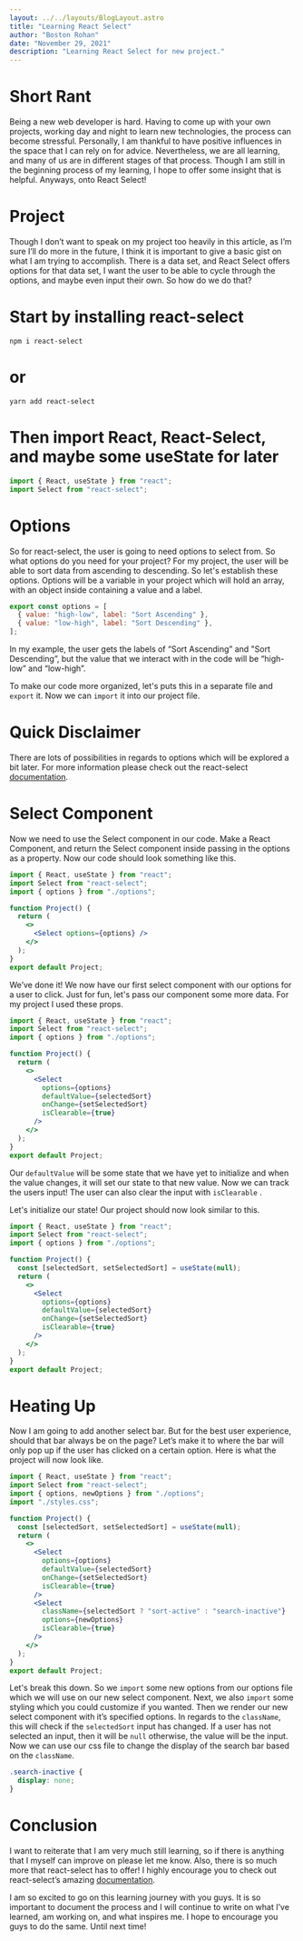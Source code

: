 ```yaml
---
layout: ../../layouts/BlogLayout.astro
title: "Learning React Select"
author: "Boston Rohan"
date: "November 29, 2021"
description: "Learning React Select for new project."
---
```


# Short Rant

Being a new web developer is hard. Having to come up with your own
projects, working day and night to learn new technologies, the process
can become stressful. Personally, I am thankful to have positive
influences in the space that I can rely on for advice. Nevertheless,
we are all learning, and many of us are in different stages of that
process. Though I am still in the beginning process of my learning, I
hope to offer some insight that is helpful. Anyways, onto React
Select!

# Project

Though I don’t want to speak on my project too heavily in this
article, as I’m sure I’ll do more in the future, I think it is
important to give a basic gist on what I am trying to accomplish.
There is a data set, and React Select offers options for that data
set, I want the user to be able to cycle through the options, and
maybe even input their own. So how do we do that?

# Start by installing react-select

`npm i react-select`

# or

`yarn add react-select`

# Then import React, React-Select, and maybe some useState for later

```jsx
import { React, useState } from "react";
import Select from "react-select";
```

# Options

So for react-select, the user is going to need options to select from.
So what options do you need for your project? For my project, the user will
be able to sort data from ascending to descending. So let's establish
these options. Options will be a variable in your project which will
hold an array, with an object inside containing a value and a label.

```js
export const options = [
  { value: "high-low", label: "Sort Ascending" },
  { value: "low-high", label: "Sort Descending" },
];
```

In my example, the user gets the labels of “Sort Ascending” and "Sort
Descending”, but the value that we interact with in the code will be
“high-low” and “low-high”.

To make our code more organized, let's puts this in a separate file and
`export` it. Now we can `import` it into our project file.

# Quick Disclaimer

There are lots of possibilities in regards to options which will be
explored a bit later. For more information please check out the
react-select <ins>[documentation](https://react-select.com/home)</ins>.

# Select Component

Now we need to use the Select component in our code. Make a React
Component, and return the Select component inside passing in the
options as a property. Now our code should look something like this.

```jsx
import { React, useState } from "react";
import Select from "react-select";
import { options } from "./options";

function Project() {
  return (
    <>
      <Select options={options} />
    </>
  );
}
export default Project;
```

We’ve done it! We now have our first select component with our options
for a user to click. Just for fun, let's pass our component some more
data. For my project I used these props.

```jsx
import { React, useState } from "react";
import Select from "react-select";
import { options } from "./options";

function Project() {
  return (
    <>
      <Select
        options={options}
        defaultValue={selectedSort}
        onChange={setSelectedSort}
        isClearable={true}
      />
    </>
  );
}
export default Project;
```

Our `defaultValue` will be some state that we have yet to
initialize and when the value changes, it will set our state to that
new value. Now we can track the users input! The user can also clear
the input with `isClearable` .

Let's initialize our state! Our project should now look similar to
this.

```jsx
import { React, useState } from "react";
import Select from "react-select";
import { options } from "./options";

function Project() {
  const [selectedSort, setSelectedSort] = useState(null);
  return (
    <>
      <Select
        options={options}
        defaultValue={selectedSort}
        onChange={setSelectedSort}
        isClearable={true}
      />
    </>
  );
}
export default Project;
```

# Heating Up

Now I am going to add another select bar. But for the best user
experience, should that bar always be on the page? Let’s make it to
where the bar will only pop up if the user has clicked on a certain
option. Here is what the project will now look like.

```jsx
import { React, useState } from "react";
import Select from "react-select";
import { options, newOptions } from "./options";
import "./styles.css";

function Project() {
  const [selectedSort, setSelectedSort] = useState(null);
  return (
    <>
      <Select
        options={options}
        defaultValue={selectedSort}
        onChange={setSelectedSort}
        isClearable={true}
      />
      <Select
        className={selectedSort ? "sort-active" : "search-inactive"}
        options={newOptions}
        isClearable={true}
      />
    </>
  );
}
export default Project;
```

Let's break this down. So we `import` some new options from our options
file which we will use on our new select component. Next, we also
`import` some styling which you could customize if you wanted. Then we
render our new select component with it’s specified options. In
regards to the `className`, this will check if the
`selectedSort` input has changed. If a user has not
selected an input, then it will be `null` otherwise, the
value will be the input. Now we can use our css file to change the
display of the search bar based on the `className`.

```css
.search-inactive {
  display: none;
}
```

# Conclusion

I want to reiterate that I am very much still learning, so if there is
anything that I myself can improve on please let me know. Also, there
is so much more that react-select has to offer! I highly encourage you
to check out react-select’s amazing <ins>[documentation](https://react-select.com/home)</ins>.

I am so excited to go on this learning journey with you guys. It is
so important to document the process and I will continue to write on
what I’ve learned, am working on, and what inspires me. I hope to
encourage you guys to do the same. Until next time!
